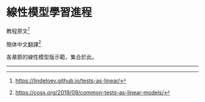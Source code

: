 # 線性模型學習進程 {.unnumbered}


教程原文[^V-1]

簡体中文翻譯[^V-2]


各章節的線性模型版示範，集合於此。



------------------------------------------------------------------------


[^V-1]: [https://lindeloev.github.io/tests-as-linear/](https://lindeloev.github.io/tests-as-linear/)

[^V-2]: [https://cosx.org/2019/09/common-tests-as-linear-models/](https://cosx.org/2019/09/common-tests-as-linear-models/)
